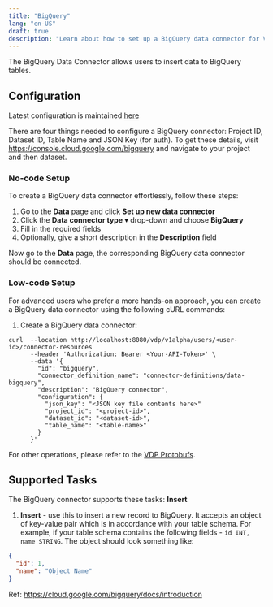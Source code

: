 ```yaml
---
title: "BigQuery"
lang: "en-US"
draft: true
description: "Learn about how to set up a BigQuery data connector for VDP https://github.com/instill-ai/vdp"
---
```


The BigQuery Data Connector allows users to insert data to BigQuery tables.

## Configuration

Latest configuration is maintained [here](https://github.com/instill-ai/connector-data/blob/main/pkg/bigquery/config/definitions.json)

There are four things needed to configure a BigQuery connector: Project ID, Dataset ID, Table Name and JSON Key (for auth).
To get these details, visit https://console.cloud.google.com/bigquery and navigate to your project and then dataset.

### No-code Setup

To create a BigQuery data connector effortlessly, follow these steps:

1. Go to the **Data** page and click **Set up new data connector**
2. Click the **Data connector type** ▾ drop-down and choose **BigQuery**
3. Fill in the required fields
4. Optionally, give a short description in the **Description** field

Now go to the **Data** page, the corresponding BigQuery data connector should be connected.

### Low-code Setup

For advanced users who prefer a more hands-on approach, you can create a BigQuery data connector using the following cURL commands:

1. Create a BigQuery data connector:

```shellscript cURL
curl  --location http://localhost:8080/vdp/v1alpha/users/<user-id>/connector-resources
      --header 'Authorization: Bearer <Your-API-Token>' \
      --data '{
        "id": "bigquery",
        "connector_definition_name": "connector-definitions/data-bigquery",
        "description": "BigQuery connector",
        "configuration": {
          "json_key": "<JSON key file contents here>"
          "project_id": "<project-id>",
          "dataset_id": "<dataset-id>",
          "table_name": "<table-name>"
        }
      }'
```

For other operations, please refer to the [VDP Protobufs](https://buf.build/instill-ai/protobufs).

## Supported Tasks

The BigQuery connector supports these tasks: **Insert**

1. **Insert** - use this to insert a new record to BigQuery. It accepts an object of key-value pair which is in accordance with your table schema.
   For example, if your table schema contains the following fields - `id INT, name STRING`. The object should look something like:

```json
{
  "id": 1,
  "name": "Object Name"
}
```

Ref: https://cloud.google.com/bigquery/docs/introduction
